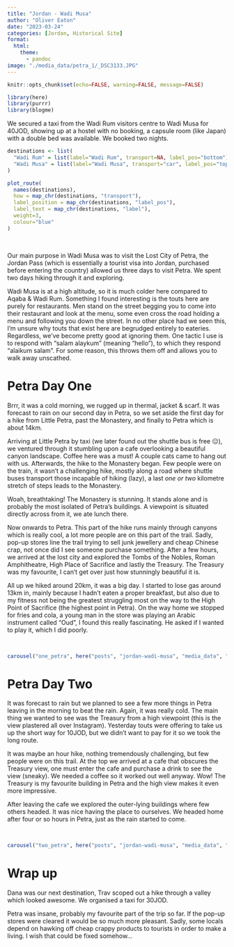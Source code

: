 ```yaml
---
title: "Jordan - Wadi Musa"
author: "Oliver Eaton"
date: "2023-03-24"
categories: [Jordan, Historical Site]
format: 
  html:
    theme: 
      - pandoc
image: "./media_data/petra_1/_DSC3133.JPG"
---
```


```r
knitr::opts_chunk$set(echo=FALSE, warning=FALSE, message=FALSE)
```

```r
library(here)
library(purrr)
library(blogme)
```

We secured a taxi from the Wadi Rum visitors centre to Wadi Musa for 40JOD, showing up at a hostel with no booking, a capsule room (like Japan) with a double bed was available. We booked two nights.

```r
destinations <- list(
  "Wadi Rum" = list(label="Wadi Rum", transport=NA, label_pos="bottom"),
  "Wadi Musa" = list(label="Wadi Musa", transport="car", label_pos="top")
)

plot_route(
  names(destinations), 
  how = map_chr(destinations, "transport"), 
  label_position = map_chr(destinations, "label_pos"),
  label_text = map_chr(destinations, "label"),
  weight=3,
  colour="blue"
)
```

<br>

Our main purpose in Wadi Musa was to visit the Lost City of Petra, the Jordan Pass (which is essentially a tourist visa into Jordan, purchased before entering the country) allowed us three days to visit Petra. We spent two days hiking through it and exploring.

Wadi Musa is at a high altitude, so it is much colder here compared to Aqaba & Wadi Rum. Something I found interesting is the touts here are purely for restaurants. Men stand on the street begging you to come into their restaurant and look at the menu, some even cross the road holding a menu and following you down the street. In no other place had we seen this, I'm unsure why touts that exist here are begrudged entirely to eateries. Regardless, we've become pretty good at ignoring them. One tactic I use is to respond with "salam alaykum" (meaning "hello"), to which they respond "alaikum salam". For some reason, this throws them off and allows you to walk away unscathed.

# Petra Day One

Brrr, it was a cold morning, we rugged up in thermal, jacket & scarf. It was forecast to rain on our second day in Petra, so we set aside the first day for a hike from Little Petra, past the Monastery, and finally to Petra which is about 14km.

Arriving at Little Petra by taxi (we later found out the shuttle bus is free 😑), we ventured through it stumbling upon a cafe overlooking a beautiful canyon landscape. Coffee here was a must! A couple cats came to hang out with us. Afterwards, the hike to the Monastery began. Few people were on the train, it wasn't a challenging hike, mostly along a road where shuttle buses transport those incapable of hiking (lazy), a last *one or two* kilometre stretch of steps leads to the Monastery.

Woah, breathtaking! The Monastery is stunning. It stands alone and is probably the most isolated of Petra's buildings. A viewpoint is situated directly across from it, we ate lunch there.

Now onwards to Petra. This part of the hike runs mainly through canyons which is really cool, a lot more people are on this part of the trail. Sadly, pop-up stores line the trail trying to sell junk jewellery and cheap Chinese crap, not once did I see someone purchase something. After a few hours, we arrived at the lost city and explored the Tombs of the Nobles, Roman Amphitheatre, High Place of Sacrifice and lastly the Treasury. The Treasury was my favourite, I can't get over just how stunningly beautiful it is.

All up we hiked around 20km, it was a big day. I started to lose gas around 13km in, mainly because I hadn't eaten a proper breakfast, but also due to my fitness not being the greatest struggling most on the way to the High Point of Sacrifice (the highest point in Petra). On the way home we stopped for fries and cola, a young man in the store was playing an Arabic instrument called "Oud", I found this really fascinating. He asked if I wanted to play it, which I did poorly.

<br>

```r
carousel("one_petra", here("posts", "jordan-wadi-musa", "media_data", "petra_1", "petra_1.yml"))
```

# Petra Day Two

It was forecast to rain but we planned to see a few more things in Petra leaving in the morning to beat the rain. Again, it was really cold. The main thing we wanted to see was the Treasury from a high viewpoint (this is the view plastered all over Instagram). Yesterday touts were offering to take us up the short way for 10JOD, but we didn't want to pay for it so we took the long route.

It was maybe an hour hike, nothing tremendously challenging, but few people were on this trail. At the top we arrived at a cafe that obscures the Treasury view, one must enter the cafe and purchase a drink to see the view (sneaky). We needed a coffee so it worked out well anyway. Wow! The Treasury is my favourite building in Petra and the high view makes it even more impressive.

After leaving the cafe we explored the outer-lying buildings where few others headed. It was nice having the place to ourselves. We headed home after four or so hours in Petra, just as the rain started to come.

<br>

```r
carousel("two_petra", here("posts", "jordan-wadi-musa", "media_data", "petra_2", "petra_2.yml"))
```

# Wrap up

Dana was our next destination, Trav scoped out a hike through a valley which looked awesome. We organised a taxi for 30JOD.

Petra was insane, probably my favourite part of the trip so far. If the pop-up stores were cleared it would be so much more pleasant. Sadly, some locals depend on hawking off cheap crappy products to tourists in order to make a living. I wish that could be fixed somehow...

